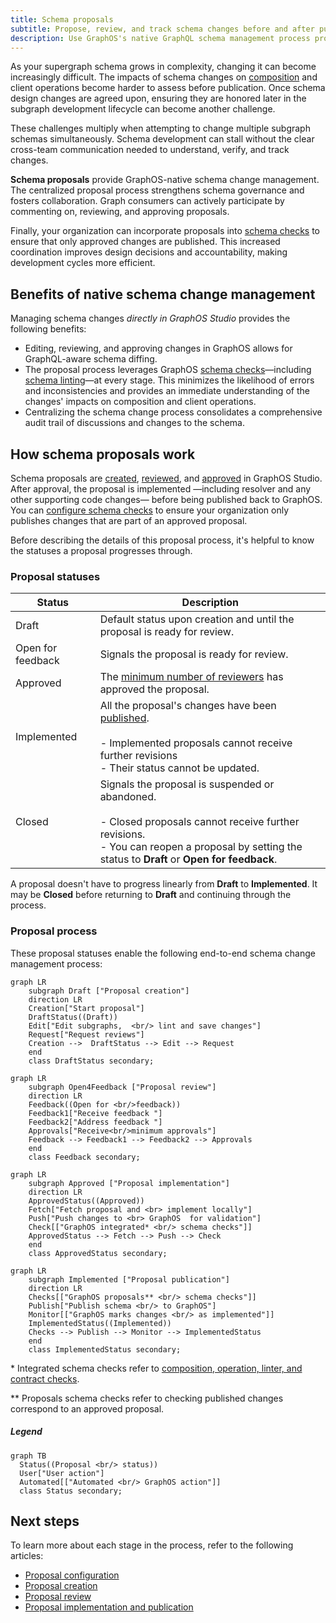 ```yaml
---
title: Schema proposals
subtitle: Propose, review, and track schema changes before and after publication
description: Use GraphOS's native GraphQL schema management process propose, review, and track schema changes before and after publication.
---
```


<GraphOSEnterpriseRequired />

As your supergraph schema grows in complexity, changing it can become increasingly difficult.
The impacts of schema changes on [composition](/federation/federated-types/composition/) and client operations become harder to assess before publication.
Once schema design changes are agreed upon, ensuring they are honored later in the subgraph development lifecycle can become another challenge.

These challenges multiply when attempting to change multiple subgraph schemas simultaneously.
Schema development can stall without the clear cross-team communication needed to understand, verify, and track changes.

**Schema proposals** provide GraphOS-native schema change management.
The centralized proposal process strengthens schema governance and fosters collaboration.
Graph consumers can actively participate by commenting on, reviewing, and approving proposals.

Finally, your organization can incorporate proposals into [schema checks](./schema-checks) to ensure that only approved changes are published.
This increased coordination improves design decisions and accountability, making development cycles more efficient.

## Benefits of native schema change management

Managing schema changes _directly in GraphOS Studio_ provides the following benefits:

- Editing, reviewing, and approving changes in GraphOS allows for GraphQL-aware schema diffing.
- The proposal process leverages GraphOS [schema checks](./schema-checks)&mdash;including [schema linting](./schema-linter)&mdash;at every stage. This minimizes the likelihood of errors and inconsistencies and provides an immediate understanding of the changes' impacts on composition and client operations.
- Centralizing the schema change process consolidates a comprehensive audit trail of discussions and changes to the schema.

## How schema proposals work

Schema proposals are [created](./propose-changes), [reviewed](./review-proposals), and [approved](./review-proposals#approved-reviews) in GraphOS Studio. After approval, the proposal is implemented &mdash;including resolver and any other supporting code changes&mdash; before being published back to GraphOS. You can [configure schema checks](./schema-checks/#proposals-checks) to ensure your organization only publishes changes that are part of an approved proposal.

Before describing the details of this proposal process, it's helpful to know the statuses a proposal progresses through.

### Proposal statuses

| Status            | Description                                                                                                                                                                                                     |
| ----------------- | --------------------------------------------------------------------------------------------------------------------------------------------------------------------------------------------------------------- |
| Draft             | Default status upon creation and until the proposal is ready for review.                                                                                                                                        |
| Open for feedback | Signals the proposal is ready for review.                                                                                                                                                                       |
| Approved          | The [minimum number of reviewers](./configure-proposals#required-approvals) has approved the proposal.                                                                                                          |
| Implemented       | All the proposal's changes have been [published](./publishing-schemas). <br/> <br/> - Implemented proposals cannot receive further revisions <br/> - Their status cannot be updated.                            |
| Closed            | Signals the proposal is suspended or abandoned. <br/> <br/> - Closed proposals cannot receive further revisions. <br/> - You can reopen a proposal by setting the status to **Draft** or **Open for feedback**. |

A proposal doesn't have to progress linearly from **Draft** to **Implemented**. It may be **Closed** before returning to **Draft** and continuing through the process.

### Proposal process

These proposal statuses enable the following end-to-end schema change management process:

```mermaid
graph LR
    subgraph Draft ["Proposal creation"]
    direction LR
    Creation["Start proposal"]
    DraftStatus((Draft))
    Edit["Edit subgraphs,  <br/> lint and save changes"]
    Request["Request reviews"]
    Creation -->  DraftStatus --> Edit --> Request
    end
    class DraftStatus secondary;
```

```mermaid
graph LR
    subgraph Open4Feedback ["Proposal review"]
    direction LR
    Feedback((Open for <br/>feedback))
    Feedback1["Receive feedback "]
    Feedback2["Address feedback "]
    Approvals["Receive<br/>minimum approvals"]
    Feedback --> Feedback1 --> Feedback2 --> Approvals
    end
    class Feedback secondary;
```

```mermaid
graph LR
    subgraph Approved ["Proposal implementation"]
    direction LR
    ApprovedStatus((Approved))
    Fetch["Fetch proposal and <br> implement locally"]
    Push["Push changes to <br> GraphOS  for validation"]
    Check[["GraphOS integrated* <br/> schema checks"]]
    ApprovedStatus --> Fetch --> Push --> Check
    end
    class ApprovedStatus secondary;
```

```mermaid
graph LR
    subgraph Implemented ["Proposal publication"]
    direction LR
    Checks[["GraphOS proposals** <br/> schema checks"]]
    Publish["Publish schema <br/> to GraphOS"]
    Monitor[["GraphOS marks changes <br/> as implemented"]]
    ImplementedStatus((Implemented))
    Checks --> Publish --> Monitor --> ImplementedStatus
    end
    class ImplementedStatus secondary;
```

<Note>

\* Integrated schema checks refer to [composition, operation, linter, and contract checks](./schema-checks#types-of-checks).

\*\* Proposals schema checks refer to checking published changes correspond to an approved proposal.

</Note>

##### Legend

```mermaid
graph TB
  Status((Proposal <br/> status))
  User["User action"]
  Automated[["Automated <br/> GraphOS action"]]
  class Status secondary;
```

## Next steps

To learn more about each stage in the process, refer to the following articles:

- [Proposal configuration](./configure-proposals)
- [Proposal creation](./propose-changes)
- [Proposal review](./review-proposals)
- [Proposal implementation and publication](./implement-proposals)
